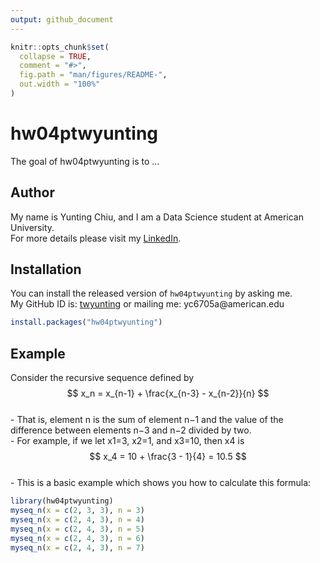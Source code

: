 ```yaml
---
output: github_document
---
```


<!-- README.md is generated from README.Rmd. Please edit that file -->

```r
knitr::opts_chunk$set(
  collapse = TRUE,
  comment = "#>",
  fig.path = "man/figures/README-",
  out.width = "100%"
)
```

# hw04ptwyunting

<!-- badges: start -->
<!-- badges: end -->

The goal of hw04ptwyunting is to ...

## Author
My name is Yunting Chiu, and I am a Data Science student at American University.\
For more details please visit my [LinkedIn](https://www.linkedin.com/in/yuntingchiu/).

## Installation

You can install the released version of `hw04ptwyunting` by asking me.\
My GitHub ID is: [twyunting](https://github.com/twyunting) or mailing me: yc6705a@american.edu

``` r
install.packages("hw04ptwyunting")
```

## Example

Consider the recursive sequence defined by
$$
x_n = x_{n-1} + \frac{x_{n-3} - x_{n-2}}{n}
$$\
- That is, element n is the sum of element n−1 and the value of the difference between elements n−3 and n−2 divided by two.\
- For example, if we let x1=3, x2=1, and x3=10, then x4 is
$$
x_4 = 10 + \frac{3 - 1}{4} = 10.5
$$\
- This is a basic example which shows you how to calculate this formula:

```r
library(hw04ptwyunting)
myseq_n(x = c(2, 3, 3), n = 3)
myseq_n(x = c(2, 4, 3), n = 4)
myseq_n(x = c(2, 4, 3), n = 5)
myseq_n(x = c(2, 4, 3), n = 6)
myseq_n(x = c(2, 4, 3), n = 7)
```


